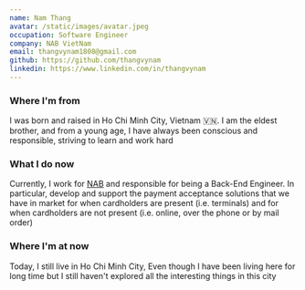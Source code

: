 ```yaml
---
name: Nam Thang
avatar: /static/images/avatar.jpeg
occupation: Software Engineer
company: NAB VietNam
email: thangvynam1808@gmail.com
github: https://github.com/thangvynam
linkedin: https://www.linkedin.com/in/thangvynam
---
```


### Where I'm from

I was born and raised in Ho Chi Minh City, Vietnam 🇻🇳. I am the eldest brother, and from a young age, I have always been conscious and responsible, striving to learn and work hard

### What I do now

Currently, I work for [NAB](https://www.nab.com.au/) and responsible for being a Back-End Engineer. In particular, develop and support the payment acceptance solutions that we have in market for when cardholders are present (i.e. terminals) and for when cardholders are not present (i.e. online, over the phone or by mail order)

### Where I'm at now

Today, I still live in Ho Chi Minh City, Even though I have been living here for long time but I still haven't explored all the interesting things in this city